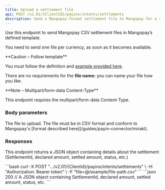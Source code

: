 ```yaml
---
title: Upload a settlement file
api: POST /v2.01/{ClientId}/payins/intents/settlements 
description: Send a Mangopay-format settlement file to Mangopay for a single currency
---
```


Use this endpoint to send Mangopay CSV settlement files in Mangopay’s defined template. 

You need to send one file per currency, as soon as it becomes available.

<Warning>
**Caution – Follow template**

You must follow the definition and [example provided here](/guides/payin-connector/mirakl).

There are no requirements for the **file name:** you can name your file how you like.
</Warning>

<Note>
**Note – Multipart/form-data Content-Type**

This endpoint requires the multipart/form-data Content-Type.
</Note>

### Body parameters

<ParamField body="file" type="file">
The file to upload. The file must be in CSV format and conform to Mangopay's [format described here](/guides/payin-connector/mirakl).
</ParamField>

### Responses

<AccordionGroup>
<Accordion title="200 - OK">

This endpoint returns a JSON object containing details about the settlement (SettlementId, declared amount, settled amount, status, etc.)

</Accordion>
</AccordionGroup>

<AccordionGroup>
<Accordion title="415 - Unsupported Media Type">

</Accordion>
<Accordion title="500 - Internal Server Error">
</Accordion>
</AccordionGroup>

<RequestExample>
```bash
curl -X POST ".../v2.01/{ClientId}/payins/intents/settlements" \
-H "Authorization: Bearer token" \
-F "file=@/example/file-path.csv"
```
</RequestExample>

<ResponseExample>
```json 200
// A JSON object containing SettlementId, declared amount, settled amount, status, etc.
```
</ResponseExample>